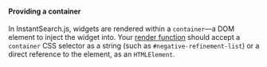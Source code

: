 #### Providing a container

  In InstantSearch.js, widgets are rendered within a `container`—a DOM element to inject the widget into. Your [render function](#rendering-a-custom-user-interface) should accept a `container` CSS selector as a string (such as `#negative-refinement-list`) or a direct reference to the element, as an `HTMLElement`.